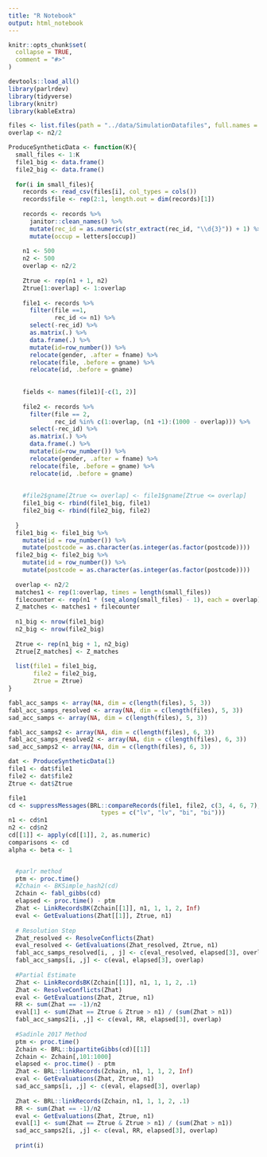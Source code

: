 ```yaml
---
title: "R Notebook"
output: html_notebook
---
```


```r
knitr::opts_chunk$set(
  collapse = TRUE,
  comment = "#>"
)

devtools::load_all()
library(parlrdev)
library(tidyverse)
library(knitr)
library(kableExtra)
```


```r
files <- list.files(path = "../data/SimulationDatafiles", full.names = T)
overlap <- n2/2

ProduceSyntheticData <- function(K){
  small_files <- 1:K
  file1_big <- data.frame()
  file2_big <- data.frame()
  
  for(i in small_files){
    records <- read_csv(files[i], col_types = cols())
    records$file <- rep(2:1, length.out = dim(records)[1])
    
    records <- records %>% 
      janitor::clean_names() %>% 
      mutate(rec_id = as.numeric(str_extract(rec_id, "\\d{3}")) + 1) %>% 
      mutate(occup = letters[occup])
    
    n1 <- 500
    n2 <- 500
    overlap <- n2/2
    
    Ztrue <- rep(n1 + 1, n2)
    Ztrue[1:overlap] <- 1:overlap
    
    file1 <- records %>% 
      filter(file ==1,
             rec_id <= n1) %>% 
      select(-rec_id) %>% 
      as.matrix(.) %>% 
      data.frame(.) %>% 
      mutate(id=row_number()) %>% 
      relocate(gender, .after = fname) %>% 
      relocate(file, .before = gname) %>% 
      relocate(id, .before = gname)
    
    
    fields <- names(file1)[-c(1, 2)]
    
    file2 <- records %>% 
      filter(file == 2,
             rec_id %in% c(1:overlap, (n1 +1):(1000 - overlap))) %>% 
      select(-rec_id) %>% 
      as.matrix(.) %>% 
      data.frame(.) %>% 
      mutate(id=row_number()) %>% 
      relocate(gender, .after = fname) %>% 
      relocate(file, .before = gname) %>% 
      relocate(id, .before = gname)
    
    
    #file2$gname[Ztrue <= overlap] <- file1$gname[Ztrue <= overlap]
    file1_big <- rbind(file1_big, file1)
    file2_big <- rbind(file2_big, file2)
    
  }
  file1_big <- file1_big %>% 
    mutate(id = row_number()) %>% 
    mutate(postcode = as.character(as.integer(as.factor(postcode))))
  file2_big <- file2_big %>% 
    mutate(id = row_number()) %>% 
    mutate(postcode = as.character(as.integer(as.factor(postcode))))
  
  overlap <- n2/2
  matches1 <- rep(1:overlap, times = length(small_files))
  filecounter <- rep(n1 * (seq_along(small_files) - 1), each = overlap)
  Z_matches <- matches1 + filecounter
  
  n1_big <- nrow(file1_big)
  n2_big <- nrow(file2_big)
  
  Ztrue <- rep(n1_big + 1, n2_big)
  Ztrue[Z_matches] <- Z_matches
  
  list(file1 = file1_big,
       file2 = file2_big, 
       Ztrue = Ztrue)
}

fabl_acc_samps <- array(NA, dim = c(length(files), 5, 3))
fabl_acc_samps_resolved <- array(NA, dim = c(length(files), 5, 3))
sad_acc_samps <- array(NA, dim = c(length(files), 5, 3))

fabl_acc_samps2 <- array(NA, dim = c(length(files), 6, 3))
fabl_acc_samps_resolved2 <- array(NA, dim = c(length(files), 6, 3))
sad_acc_samps2 <- array(NA, dim = c(length(files), 6, 3))
```

```r
dat <- ProduceSyntheticData(1)
file1 <- dat$file1
file2 <- dat$file2
Ztrue <- dat$Ztrue

file1
cd <- suppressMessages(BRL::compareRecords(file1, file2, c(3, 4, 6, 7), 
                          types = c("lv", "lv", "bi", "bi")))
n1 <- cd$n1
n2 <- cd$n2
cd[[1]] <- apply(cd[[1]], 2, as.numeric)
comparisons <- cd
alpha <- beta <- 1


  #parlr method
  ptm <- proc.time()
  #Zchain <- BKSimple_hash2(cd)
  Zchain <- fabl_gibbs(cd)
  elapsed <- proc.time() - ptm
  Zhat <- LinkRecordsBK(Zchain[[1]], n1, 1, 1, 2, Inf)
  eval <- GetEvaluations(Zhat[[1]], Ztrue, n1)
  
  # Resolution Step
  Zhat_resolved <- ResolveConflicts(Zhat)
  eval_resolved <- GetEvaluations(Zhat_resolved, Ztrue, n1)
  fabl_acc_samps_resolved[i, , j] <- c(eval_resolved, elapsed[3], overlap)
  fabl_acc_samps[i, ,j] <- c(eval, elapsed[3], overlap)
  
  #Partial Estimate
  Zhat <- LinkRecordsBK(Zchain[[1]], n1, 1, 1, 2, .1)
  Zhat <- ResolveConflicts(Zhat)
  eval <- GetEvaluations(Zhat, Ztrue, n1)
  RR <- sum(Zhat == -1)/n2
  eval[1] <- sum(Zhat == Ztrue & Ztrue > n1) / (sum(Zhat > n1))
  fabl_acc_samps2[i, ,j] <- c(eval, RR, elapsed[3], overlap)
  
  #Sadinle 2017 Method
  ptm <- proc.time()
  Zchain <- BRL::bipartiteGibbs(cd)[[1]]
  Zchain <- Zchain[,101:1000]
  elapsed <- proc.time() - ptm
  Zhat <- BRL::linkRecords(Zchain, n1, 1, 1, 2, Inf)
  eval <- GetEvaluations(Zhat, Ztrue, n1)
  sad_acc_samps[i, ,j] <- c(eval, elapsed[3], overlap)
  
  Zhat <- BRL::linkRecords(Zchain, n1, 1, 1, 2, .1)
  RR <- sum(Zhat == -1)/n2
  eval <- GetEvaluations(Zhat, Ztrue, n1)
  eval[1] <- sum(Zhat == Ztrue & Ztrue > n1) / (sum(Zhat > n1))
  sad_acc_samps2[i, ,j] <- c(eval, RR, elapsed[3], overlap)
  
  print(i)
```

